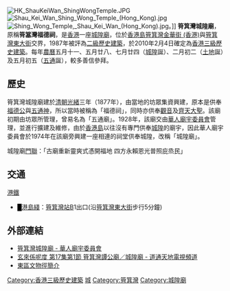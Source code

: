 {{Coord|22.277889|114.230624|source:GoogleMaps|display=title}}
[[File:HK_ShauKeiWan_ShingWongTemple.JPG|thumb]]
[[File:Shau_Kei_Wan_Shing_Wong_Temple_(Hong_Kong).jpg|thumb]]
[[File:Shing_Wong_Temple,_Shau_Kei_Wan_(Hong_Kong).jpg|thumb]]。]]
'''筲箕灣城隍廟'''，原稱'''筲簊灣福德祠'''，是[[香港|香港]]一座[[城隍廟|城隍廟]]，位於[[香港島|香港島]][[筲箕灣|筲箕灣]][[金華街_(香港)|金華街 (香港)]]與[[筲箕灣東大街|筲箕灣東大街]]交界，1987年被評為[[香港二級歷史建築|二級歷史建築]]，於2010年2月4日確定為[[香港三級歷史建築|香港三級歷史建築]]。每年[[農曆|農曆]]五月十一、五月廿八、七月廿四（[[城隍|城隍]]誕）、二月初二（[[土地|土地]]誕）及五月初五（[[五通|五通]]誕），較多善信參拜。

== 歷史 ==
筲箕灣城隍廟建於[[清朝|清朝]][[光緒|光緒]]三年（1877年），由當地的坊眾集資興建，原本是供奉[[土地神|福德公]]與[[五通神|五通神]]，所以當時被稱為「福德祠」，同時亦供奉[[觀音|觀音]]及[[齊天大聖|齊天大聖]]。該廟初期由坊眾所管理，曾易名為「五通廟」。1928年，該廟交由[[華人廟宇委員會|華人廟宇委員會]]管理，並進行擴建及維修，由於[[香港島|香港島]]以往沒有專門供奉[[城隍|城隍]]的廟宇，因此華人廟宇委員會於1974年在該廟旁興建一座相連的祠堂供奉城隍，改稱「城隍廟」。

城隍廟[[門聯|門聯]]：「古廟重新靈爽式憑開福地 四方永賴恩光普照庇烝民」

==交通==
;[[港鐵|港鐵]]
*<font color="{{港島綫色彩}}">█</font>[[港島綫|港島綫]]：[[筲箕灣站|筲箕灣站]]B1出口(沿[[筲箕灣東大街|筲箕灣東大街]]步行5分鐘)

== 外部連結 ==
{{commonscat|Shau Kei Wan Shing Wong Temple}}
* [http://www.ctc.org.hk/b5/directcontrol/temple6.asp 筲箕灣城隍廟 - 華人廟宇委員會] {{Wayback|url=http://www.ctc.org.hk/b5/directcontrol/temple6.asp |date=20190911144114 }}
* [http://www.taoist.tv/show_episode.php?eid=319 玄來係呢度 第17集第1節 筲箕灣譚公廟／城隍廟 - 道通天地電視頻道] {{Wayback|url=http://www.taoist.tv/show_episode.php?eid=319 |date=20190609034853 }}
* [https://web.archive.org/web/20090207083057/http://qcrc.qef.org.hk/webpage/19984196/1/eheritagetrail.html 東區文物徑簡介]

{{香港三級歷史建築}}
{{HK-buil-stub}}

[[Category:香港三級歷史建築|Category:香港三級歷史建築]]
[[Category:香港廟宇|城]]
[[Category:筲箕灣|Category:筲箕灣]]
[[Category:城隍廟|Category:城隍廟]]